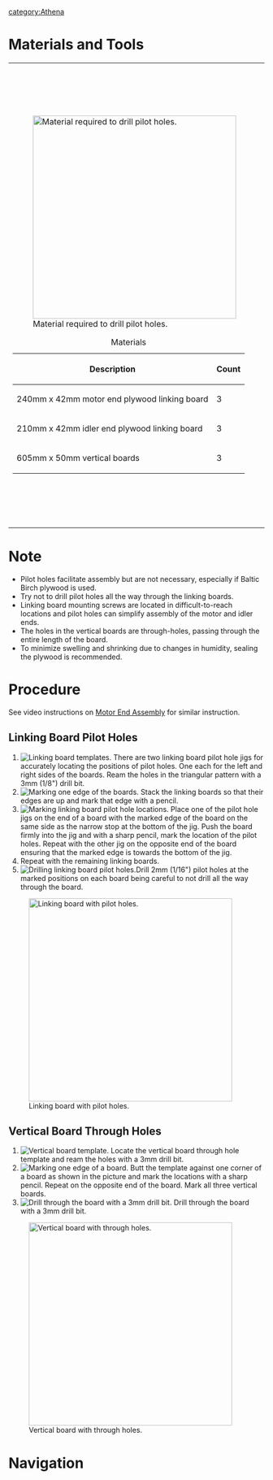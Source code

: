 
[[category:Athena]]

=Materials and Tools=
{| style="margin:auto"
|-style="vertical-align:top;"
|[[File:athena_pilot_hole_materials.JPG|thumb|400px|alt=Pilot hole materials|Material required to drill pilot holes.]]
{|class="wikitable" style="margin:auto"
|+Materials
!Description
!Count
|-
|240mm x 42mm motor end plywood linking board
|3
|-
|210mm x 42mm idler end plywood linking board
|3
|-
|605mm x 50mm vertical boards
|3
|}
|
|[[File:athena_pilot_hole_tools.JPG|thumb|400px|alt=Necessary tools|Necessary tools for drilling pilot holes.]]
{|class="wikitable" style="margin:auto"
|+Tools
|-
|2mm (1/16") drill bit
|-
|3mm (1/8") drill bit
|-
|Drill motor
|-
|Sharp pencil
|-
|Right side pilot hole template
|-
|Left side pilot hole template
|-
|Vertical board hole template
|}
|}

=Note=
* Pilot holes facilitate assembly but are not necessary, especially if Baltic Birch plywood is used.
* Try not to drill pilot holes all the way through the linking boards.
* Linking board mounting screws are located in difficult-to-reach locations and pilot holes can simplify assembly of the motor and idler ends.
* The holes in the vertical boards are through-holes, passing through the entire length of the board.
* To minimize swelling and shrinking due to changes in humidity, sealing the plywood is recommended.

=Procedure=
See video instructions on [[Delta Motor End Assembly:MOST|Motor End Assembly]] for similar instruction.

==Linking Board Pilot Holes==
# [[File:athena_linking_board_templates.JPG|thumb|right|Linking board templates.]] There are two linking board pilot hole jigs for accurately locating the positions of pilot holes. One each for the left and right sides of the boards. Ream the holes in the triangular pattern with a 3mm (1/8") drill bit.
# [[File:athena_mark_linking_board.JPG|thumb|right|Marking one edge of the boards.]] Stack the linking boards so that their edges are up and mark that edge with a pencil.{{clear}}
# [[File:athena_linking_jig.JPG|thumb|right|Marking linking board pilot hole locations.]] Place one of the pilot hole jigs on the end of a board with the marked edge of the board on the same side as the narrow stop at the bottom of the jig. Push the board firmly into the jig and with a sharp pencil, mark the location of the pilot holes. Repeat with the other jig on the opposite end of the board ensuring that the marked edge is towards the bottom of the jig.{{clear}}
# Repeat with the remaining linking boards.
# [[File:athena_Delta_drilling_pilot_linking.JPG|thumb|right|Drilling linking board pilot holes.]]Drill 2mm (1/16") pilot holes at the marked positions on each board being careful to not drill all the way through the board.{{clear}}

[[File:athena_drilled_linking.JPG|thumb|400px|center|Linking board with pilot holes.]]

==Vertical Board Through Holes==
# [[File:athena_vertical_board_template.JPG|thumb|right|Vertical board template.]] Locate the vertical board through hole template and ream the holes with a 3mm drill bit.{{clear}}
# [[File:athena_mark_vertical_board.JPG|thumb|right|Marking one edge of a board.]] Butt the template against one corner of a board as shown in the picture and mark the locations with a sharp pencil. Repeat on the opposite end of the board. Mark all three vertical boards.{{clear}}
# [[File:athena_drill_vertical_board.JPG|thumb|right|Drill through the board with a 3mm drill bit.]] Drill through the board with a 3mm drill bit.{{clear}}

[[File:athena_drilled_vertical.JPG|thumb|400px|center|Vertical board with through holes.]]

=Navigation=
{{Athena_Basic_Nav}}